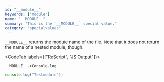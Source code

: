 ```yaml
---
id: "__module__"
keywords: ["module"]
name: "__MODULE__"
summary: "This is the `__MODULE__` special value."
category: "specialvalues"
---
```


`__MODULE__` returns the module name of the file. Note that it does not return the name of a nested module, though.

<CodeTab labels={["ReScript", "JS Output"]}>

```res example
__MODULE__->Console.log
```

```js
console.log("Testmodule");
```

</CodeTab>
